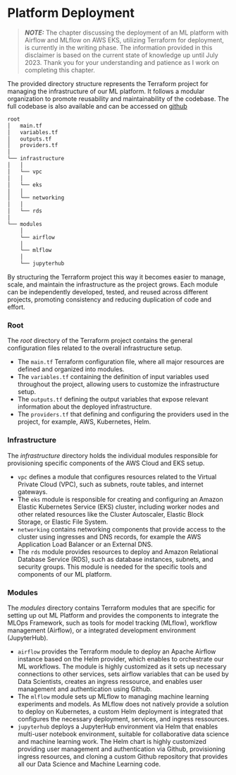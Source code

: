 
# Platform Deployment

> **_NOTE:_** The chapter discussing the deployment of an ML platform with Airflow and MLflow on AWS EKS, utilizing Terraform for deployment, is currently in the writing phase. The information provided in this disclaimer is based on the current state of knowledge up until July 2023. Thank you for your understanding and patience as I work on completing this chapter.

The provided directory structure represents the Terraform project for managing the infrastructure of our ML platform. It follows a modular organization to promote reusability and maintainability of the codebase. The full codebase is also available and can be accessed on [github](https://github.com/seblum/mlops-airflow-on-eks)

```bash
root
│   main.tf
│   variables.tf
│   outputs.tf
│   providers.tf
│
└── infrastructure
│   │
│   └── vpc
│   │
│   └── eks
│   │
│   └── networking
│   │
│   └── rds
│
└── modules
    │
    └── airflow
    │
    └── mlflow
    │
    └── jupyterhub
```

By structuring the Terraform project this way it becomes easier to manage, scale, and maintain the infrastructure as the project grows. Each module can be independently developed, tested, and reused across different projects, promoting consistency and reducing duplication of code and effort.

### Root  {.unlisted .unnumbered}

The *root* directory of the Terraform project contains the general configuration files related to the overall infrastructure setup.

* The `main.tf` Terraform configuration file, where all major resources are defined and organized into modules.
* The `variables.tf` containing the definition of input variables used throughout the project, allowing users to customize the infrastructure setup.
* The `outputs.tf` defining the output variables that expose relevant information about the deployed infrastructure.
* The `providers.tf` that defining and configuring the providers used in the project, for example, AWS, Kubernetes, Helm.


### Infrastructure {.unlisted .unnumbered}

The *infrastructure* directory holds the individual modules responsible for provisioning specific components of the AWS Cloud and EKS setup.

* `vpc` defines a module that configures resources related to the Virtual Private Cloud (VPC), such as subnets, route tables, and internet gateways.
* The `eks` module is responsible for creating and configuring an Amazon Elastic Kubernetes Service (EKS) cluster, including worker nodes and other related resources like the Cluster Autoscaler, Elastic Block Storage, or Elastic File System.
* `networking` contains networking components that provide access to the cluster using ingresses and DNS records, for example the AWS Application Load Balancer or an External DNS.
* The `rds` module provides resources to deploy and Amazon Relational Database Service (RDS), such as database instances, subnets, and security groups. This module is needed for the specific tools and components of our ML platform.


### Modules {.unlisted .unnumbered}

The *modules* directory contains Terraform modules that are specific for setting up out ML Platform and provides the components to integrate the MLOps Framework, such as tools for model tracking (MLflow), workflow management (Airflow), or a integrated development environment (JupyterHub).

* `airflow` provides the Terraform module to deploy an Apache Airflow instance based on the Helm provider, which enables to orchestrate our ML workflows. The module is highly customized as it sets up necessary connections to other services, sets airflow variables that can be used by Data Scientists, creates an ingress ressource, and enables user management and authentication using Github.
* The `mlflow` module sets up MLflow to managing machine learning experiments and models. As MLflow does not natively provide a solution to deploy on Kubernetes, a custom Helm deployment is integrated that configures the necessary deployment, services, and ingress ressources.
* `jupyterhub` deploys a JupyterHub environment via Helm that enables multi-user notebook environment, suitable for collaborative data science and machine learning work. The Helm chart is highly customized providing user management and authentication via Github, provisioning ingress resources, and cloning a custom Github repository that provides all our Data Science and Machine Learning code.

